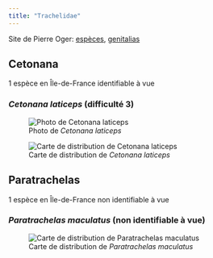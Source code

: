 ```yaml
---
title: "Trachelidae"
---
```


Site de Pierre Oger: [espèces](https://arachno.piwigo.com/index?/category/1385-trachelidae), [genitalias](https://arachno.piwigo.com/index?/tags/1506-_trachelidae)



## Cetonana

1 espèce en Île-de-France identifiable à vue



### *Cetonana laticeps* (difficulté 3)

![Photo de *Cetonana laticeps*](chemin/vers/photo.jpg)

![Carte de distribution de *Cetonana laticeps*](https://asfra.fr/Site/User_pages/Atlas/LR_ASFRA_Trachelidae_Cetonana%20laticeps_2022-03-10.jpeg)



## Paratrachelas

1 espèce en Île-de-France non identifiable à vue



### *Paratrachelas maculatus* (non identifiable à vue)



![Carte de distribution de *Paratrachelas maculatus*](https://asfra.fr/Site/User_pages/Atlas/LR_ASFRA_Trachelidae_Paratrachelas%20maculatus_2022-03-10.jpeg)



